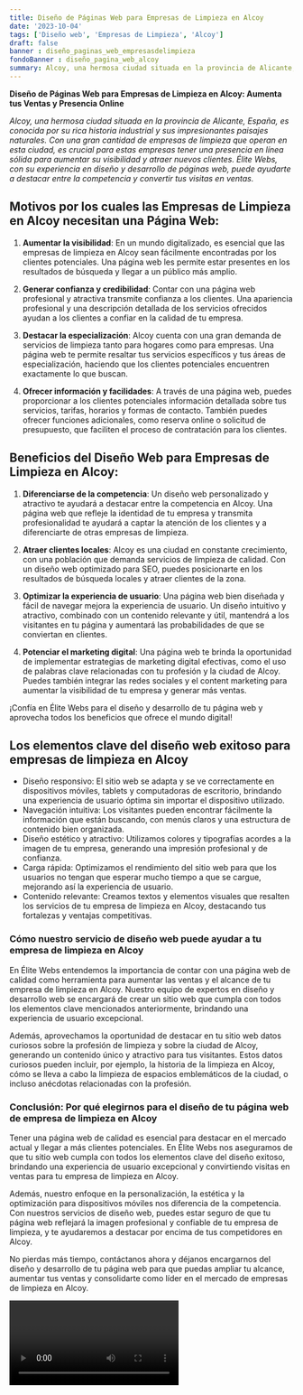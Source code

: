 ```yaml
---
title: Diseño de Páginas Web para Empresas de Limpieza en Alcoy
date: '2023-10-04'
tags: ['Diseño web', 'Empresas de Limpieza', 'Alcoy']
draft: false
banner : diseño_paginas_web_empresasdelimpieza
fondoBanner : diseño_pagina_web_alcoy
summary: Alcoy, una hermosa ciudad situada en la provincia de Alicante, España, es conocida por su rica historia industrial y sus impresionantes paisajes naturales. Con una gran cantidad de empresas de limpieza que operan en esta ciudad, es crucial para estas empresas tener una presencia en línea sólida para aumentar su visibilidad y atraer nuevos clientes. Élite Webs, con su experiencia en diseño y desarrollo de páginas web, puede ayudarte a destacar entre la competencia y convertir tus visitas en ventas.
---
```


**Diseño de Páginas Web para Empresas de Limpieza en Alcoy: Aumenta tus Ventas y Presencia Online**

*Alcoy, una hermosa ciudad situada en la provincia de Alicante, España, es conocida por su rica historia industrial y sus impresionantes paisajes naturales. Con una gran cantidad de empresas de limpieza que operan en esta ciudad, es crucial para estas empresas tener una presencia en línea sólida para aumentar su visibilidad y atraer nuevos clientes. Élite Webs, con su experiencia en diseño y desarrollo de páginas web, puede ayudarte a destacar entre la competencia y convertir tus visitas en ventas.*

## Motivos por los cuales las Empresas de Limpieza en Alcoy necesitan una Página Web:

1. **Aumentar la visibilidad**: En un mundo digitalizado, es esencial que las empresas de limpieza en Alcoy sean fácilmente encontradas por los clientes potenciales. Una página web les permite estar presentes en los resultados de búsqueda y llegar a un público más amplio.

2. **Generar confianza y credibilidad**: Contar con una página web profesional y atractiva transmite confianza a los clientes. Una apariencia profesional y una descripción detallada de los servicios ofrecidos ayudan a los clientes a confiar en la calidad de tu empresa.

3. **Destacar la especialización**: Alcoy cuenta con una gran demanda de servicios de limpieza tanto para hogares como para empresas. Una página web te permite resaltar tus servicios específicos y tus áreas de especialización, haciendo que los clientes potenciales encuentren exactamente lo que buscan.

4. **Ofrecer información y facilidades**: A través de una página web, puedes proporcionar a los clientes potenciales información detallada sobre tus servicios, tarifas, horarios y formas de contacto. También puedes ofrecer funciones adicionales, como reserva online o solicitud de presupuesto, que faciliten el proceso de contratación para los clientes.

## Beneficios del Diseño Web para Empresas de Limpieza en Alcoy:

1. **Diferenciarse de la competencia**: Un diseño web personalizado y atractivo te ayudará a destacar entre la competencia en Alcoy. Una página web que refleje la identidad de tu empresa y transmita profesionalidad te ayudará a captar la atención de los clientes y a diferenciarte de otras empresas de limpieza.

2. **Atraer clientes locales**: Alcoy es una ciudad en constante crecimiento, con una población que demanda servicios de limpieza de calidad. Con un diseño web optimizado para SEO, puedes posicionarte en los resultados de búsqueda locales y atraer clientes de la zona.

3. **Optimizar la experiencia de usuario**: Una página web bien diseñada y fácil de navegar mejora la experiencia de usuario. Un diseño intuitivo y atractivo, combinado con un contenido relevante y útil, mantendrá a los visitantes en tu página y aumentará las probabilidades de que se conviertan en clientes.

4. **Potenciar el marketing digital**: Una página web te brinda la oportunidad de implementar estrategias de marketing digital efectivas, como el uso de palabras clave relacionadas con tu profesión y la ciudad de Alcoy. Puedes también integrar las redes sociales y el content marketing para aumentar la visibilidad de tu empresa y generar más ventas. 

¡Confía en Élite Webs para el diseño y desarrollo de tu página web y aprovecha todos los beneficios que ofrece el mundo digital!

<GifSeo />

<Cta />

## Los elementos clave del diseño web exitoso para empresas de limpieza en Alcoy

- Diseño responsivo: El sitio web se adapta y se ve correctamente en dispositivos móviles, tablets y computadoras de escritorio, brindando una experiencia de usuario óptima sin importar el dispositivo utilizado.
- Navegación intuitiva: Los visitantes pueden encontrar fácilmente la información que están buscando, con menús claros y una estructura de contenido bien organizada.
- Diseño estético y atractivo: Utilizamos colores y tipografías acordes a la imagen de tu empresa, generando una impresión profesional y de confianza.
- Carga rápida: Optimizamos el rendimiento del sitio web para que los usuarios no tengan que esperar mucho tiempo a que se cargue, mejorando así la experiencia de usuario.
- Contenido relevante: Creamos textos y elementos visuales que resalten los servicios de tu empresa de limpieza en Alcoy, destacando tus fortalezas y ventajas competitivas.

### Cómo nuestro servicio de diseño web puede ayudar a tu empresa de limpieza en Alcoy

En Élite Webs entendemos la importancia de contar con una página web de calidad como herramienta para aumentar las ventas y el alcance de tu empresa de limpieza en Alcoy. Nuestro equipo de expertos en diseño y desarrollo web se encargará de crear un sitio web que cumpla con todos los elementos clave mencionados anteriormente, brindando una experiencia de usuario excepcional.

Además, aprovechamos la oportunidad de destacar en tu sitio web datos curiosos sobre la profesión de limpieza y sobre la ciudad de Alcoy, generando un contenido único y atractivo para tus visitantes. Estos datos curiosos pueden incluir, por ejemplo, la historia de la limpieza en Alcoy, cómo se lleva a cabo la limpieza de espacios emblemáticos de la ciudad, o incluso anécdotas relacionadas con la profesión.

### Conclusión: Por qué elegirnos para el diseño de tu página web de empresa de limpieza en Alcoy

Tener una página web de calidad es esencial para destacar en el mercado actual y llegar a más clientes potenciales. En Élite Webs nos aseguramos de que tu sitio web cumpla con todos los elementos clave del diseño exitoso, brindando una experiencia de usuario excepcional y convirtiendo visitas en ventas para tu empresa de limpieza en Alcoy.

Además, nuestro enfoque en la personalización, la estética y la optimización para dispositivos móviles nos diferencia de la competencia. Con nuestros servicios de diseño web, puedes estar seguro de que tu página web reflejará la imagen profesional y confiable de tu empresa de limpieza, y te ayudaremos a destacar por encima de tus competidores en Alcoy.

No pierdas más tiempo, contáctanos ahora y déjanos encargarnos del diseño y desarrollo de tu página web para que puedas ampliar tu alcance, aumentar tus ventas y consolidarte como líder en el mercado de empresas de limpieza en Alcoy.

<Video />

<CtaBot job='Empresas de Limpieza' city='Alcoy'/>

<Gmaps query='Alcoy+españa+maps' />